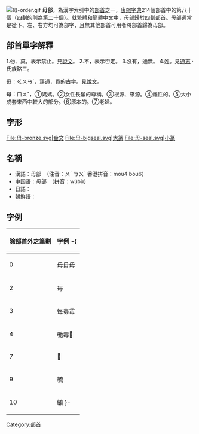 [[File:毋-order.gif|thumb]]
'''毋部'''，為漢字索引中的[[部首|部首]]之一，[[康熙字典|康熙字典]]214個部首中的第八十個（四劃的則為第二十個）。就[[繁體|繁體]]和[[簡體|簡體]]中文中，毋部歸於四劃部首。毋部通常是從下、左、右方均可為部字，且無其他部首可用者將部首歸為毋部。

== 部首單字解釋 ==

1.勿、莫，表示禁止。見[[說文|說文]]。
2.不，表示否定。
3.沒有，通無。
4.姓。見[[通志|通志]] · 氏族略三。

毌：ㄍㄨㄢˋ，穿通，貫的古字。見[[說文|說文]]。

母：ㄇㄨˇ，①媽媽。②女性長輩的尊稱。③根源、來源。④雌性的。⑤大小成套東西中較大的部分。⑥原本的。⑦老婦。

== 字形 ==
<gallery>
File:毋-bronze.svg|金文
File:毋-bigseal.svg|大篆
File:毋-seal.svg|小篆
</gallery>

==名稱==
* 漢語：毋部　（注音：ㄨˊ ㄅㄨˋ 香港拼音：mou4 bou6）
* 中国语：毋部　（拼音：wúbù）
* 日語：{{lang|ja|毋部　（ぶぶ）}}
* 朝鲜語：{{lang|ko|무부(毋部)}}

==字例==
{| border="1" cellpadding="3" cellspacing="0" style="border-collapse: collapse;text-align:left;"
! 除部首外之筆劃 !! 字例
-{
|----
| 0 || 毋毌母
|----
| 2 || 毎
|----
| 3 || 每毐𣫮
|----
| 4 || 毑毒𣫲
|----
| 7 || 𣫷
|----
| 9 || 毓
|----
| 10 || 𣫺
}-
|}

{{康熙部首}}
{{lang-stub}}
[[Category:部首|Category:部首]]